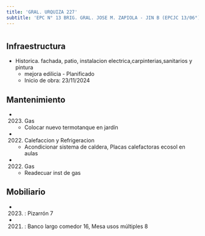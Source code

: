 ```yaml
---
title: 'GRAL. URQUIZA 227'
subtitle: 'EPC N° 13 BRIG. GRAL. JOSE M. ZAPIOLA - JIN B (EPCJC 13/06°) MAESTRO F. REYES - EPA N° 13 BRIG.GRAL. JOSE MATIAS ZAPIOLA'
---
```


#
## Infraestructura

* Historica. fachada, patio, instalacion electrica,carpinterias,sanitarios y pintura 
    + mejora edilicia - Planificado 
    + Inicio de obra: 23/11/2024 






## Mantenimiento

*  (2023) Gas 
    + Colocar nuevo termotanque en jardín

*  (2022) Calefaccion y Refrigeracion 
    + Acondicionar sistema de caldera, Placas calefactoras ecosol en aulas

*  (2022) Gas 
    + Readecuar inst de gas





## Mobiliario

*  (2023) : Pizarrón 7 

*  (2021) : Banco largo comedor 16, Mesa usos múltiples 8 



